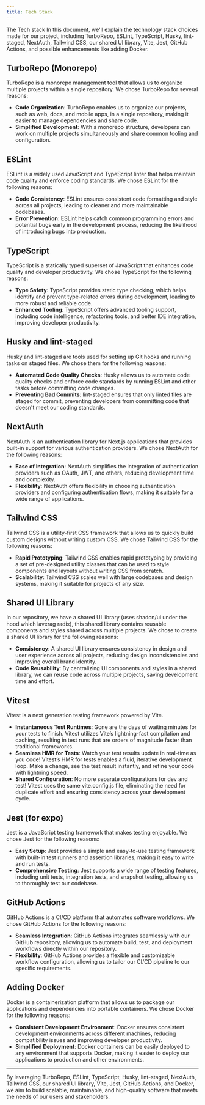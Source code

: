 ```yaml
---
title: Tech Stack
---
```


The Tech stack
In this document, we'll explain the technology stack choices made for our project, including TurboRepo, ESLint, TypeScript, Husky, lint-staged, NextAuth, Tailwind CSS, our shared UI library, Vite, Jest, GitHub Actions, and possible enhancements like adding Docker.

## TurboRepo (Monorepo)

TurboRepo is a monorepo management tool that allows us to organize multiple projects within a single repository. We chose TurboRepo for several reasons:

- **Code Organization**: TurboRepo enables us to organize our projects, such as web, docs, and mobile apps, in a single repository, making it easier to manage dependencies and share code.
- **Simplified Development**: With a monorepo structure, developers can work on multiple projects simultaneously and share common tooling and configuration.

## ESLint

ESLint is a widely used JavaScript and TypeScript linter that helps maintain code quality and enforce coding standards. We chose ESLint for the following reasons:

- **Code Consistency**: ESLint ensures consistent code formatting and style across all projects, leading to cleaner and more maintainable codebases.
- **Error Prevention**: ESLint helps catch common programming errors and potential bugs early in the development process, reducing the likelihood of introducing bugs into production.

## TypeScript

TypeScript is a statically typed superset of JavaScript that enhances code quality and developer productivity. We chose TypeScript for the following reasons:

- **Type Safety**: TypeScript provides static type checking, which helps identify and prevent type-related errors during development, leading to more robust and reliable code.
- **Enhanced Tooling**: TypeScript offers advanced tooling support, including code intelligence, refactoring tools, and better IDE integration, improving developer productivity.

## Husky and lint-staged

Husky and lint-staged are tools used for setting up Git hooks and running tasks on staged files. We chose them for the following reasons:

- **Automated Code Quality Checks**: Husky allows us to automate code quality checks and enforce code standards by running ESLint and other tasks before committing code changes.
- **Preventing Bad Commits**: lint-staged ensures that only linted files are staged for commit, preventing developers from committing code that doesn't meet our coding standards.

## NextAuth

NextAuth is an authentication library for Next.js applications that provides built-in support for various authentication providers. We chose NextAuth for the following reasons:

- **Ease of Integration**: NextAuth simplifies the integration of authentication providers such as OAuth, JWT, and others, reducing development time and complexity.
- **Flexibility**: NextAuth offers flexibility in choosing authentication providers and configuring authentication flows, making it suitable for a wide range of applications.

## Tailwind CSS

Tailwind CSS is a utility-first CSS framework that allows us to quickly build custom designs without writing custom CSS. We chose Tailwind CSS for the following reasons:

- **Rapid Prototyping**: Tailwind CSS enables rapid prototyping by providing a set of pre-designed utility classes that can be used to style components and layouts without writing CSS from scratch.
- **Scalability**: Tailwind CSS scales well with large codebases and design systems, making it suitable for projects of any size.

## Shared UI Library

In our repository, we have a shared UI library (uses shadcn/ui under the hood which laverag radix), this shared library contains reusable components and styles shared across multiple projects. We chose to create a shared UI library for the following reasons:

- **Consistency**: A shared UI library ensures consistency in design and user experience across all projects, reducing design inconsistencies and improving overall brand identity.
- **Code Reusability**: By centralizing UI components and styles in a shared library, we can reuse code across multiple projects, saving development time and effort.

## Vitest

Vitest is a next generation testing framework powered by Vite.

- **Instantaneous Test Runtimes**: Gone are the days of waiting minutes for your tests to finish. Vitest utilizes Vite’s lightning-fast compilation and caching, resulting in test runs that are orders of magnitude faster than traditional frameworks.
- **Seamless HMR for Tests**: Watch your test results update in real-time as you code! Vitest’s HMR for tests enables a fluid, iterative development loop. Make a change, see the test result instantly, and refine your code with lightning speed.
- **Shared Configuration**: No more separate configurations for dev and test! Vitest uses the same vite.config.js file, eliminating the need for duplicate effort and ensuring consistency across your development cycle.

## Jest (for expo)

Jest is a JavaScript testing framework that makes testing enjoyable. We chose Jest for the following reasons:

- **Easy Setup**: Jest provides a simple and easy-to-use testing framework with built-in test runners and assertion libraries, making it easy to write and run tests.
- **Comprehensive Testing**: Jest supports a wide range of testing features, including unit tests, integration tests, and snapshot testing, allowing us to thoroughly test our codebase.

## GitHub Actions

GitHub Actions is a CI/CD platform that automates software workflows. We chose GitHub Actions for the following reasons:

- **Seamless Integration**: GitHub Actions integrates seamlessly with our GitHub repository, allowing us to automate build, test, and deployment workflows directly within our repository.
- **Flexibility**: GitHub Actions provides a flexible and customizable workflow configuration, allowing us to tailor our CI/CD pipeline to our specific requirements.

## Adding Docker

Docker is a containerization platform that allows us to package our applications and dependencies into portable containers. We chose Docker for the following reasons:

- **Consistent Development Environment**: Docker ensures consistent development environments across different machines, reducing compatibility issues and improving developer productivity.
- **Simplified Deployment**: Docker containers can be easily deployed to any environment that supports Docker, making it easier to deploy our applications to production and other environments.

---

By leveraging TurboRepo, ESLint, TypeScript, Husky, lint-staged, NextAuth, Tailwind CSS, our shared UI library, Vite, Jest, GitHub Actions, and Docker, we aim to build scalable, maintainable, and high-quality software that meets the needs of our users and stakeholders.
